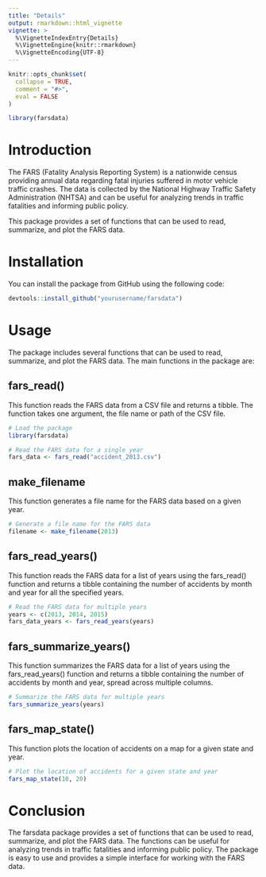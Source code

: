 ```yaml
---
title: "Details"
output: rmarkdown::html_vignette
vignette: >
  %\VignetteIndexEntry{Details}
  %\VignetteEngine{knitr::rmarkdown}
  %\VignetteEncoding{UTF-8}
---
```


```r
knitr::opts_chunk$set(
  collapse = TRUE,
  comment = "#>",
  eval = FALSE
)
```

```r
library(farsdata)
```

# Introduction

The FARS (Fatality Analysis Reporting System) is a nationwide census providing annual data regarding fatal injuries suffered in motor vehicle traffic crashes. The data is collected by the National Highway Traffic Safety Administration (NHTSA) and can be useful for analyzing trends in traffic fatalities and informing public policy.

This package provides a set of functions that can be used to read, summarize, and plot the FARS data.

# Installation

You can install the package from GitHub using the following code:

```r
devtools::install_github("yourusername/farsdata")

```
# Usage

The package includes several functions that can be used to read, summarize, and plot the FARS data. The main functions in the package are:

## fars_read()

This function reads the FARS data from a CSV file and returns a tibble. The function takes one argument, the file name or path of the CSV file.

```r
# Load the package
library(farsdata)

# Read the FARS data for a single year
fars_data <- fars_read("accident_2013.csv")

```

## make_filename

This function generates a file name for the FARS data based on a given year.

```r
# Generate a file name for the FARS data
filename <- make_filename(2013)
```

## fars_read_years()

This function reads the FARS data for a list of years using the fars_read() function and returns a tibble containing the number of accidents by month and year for all the specified years.

```r
# Read the FARS data for multiple years
years <- c(2013, 2014, 2015)
fars_data_years <- fars_read_years(years)
```

## fars_summarize_years()

This function summarizes the FARS data for a list of years using the fars_read_years() function and returns a tibble containing the number of accidents by month and year, spread across multiple columns.

```r
# Summarize the FARS data for multiple years
fars_summarize_years(years)
```


## fars_map_state()

This function plots the location of accidents on a map for a given state and year.

```r
# Plot the location of accidents for a given state and year
fars_map_state(10, 20)
```

# Conclusion

The farsdata package provides a set of functions that can be used to read, summarize, and plot the FARS data. The functions can be useful for analyzing trends in traffic fatalities and informing public policy. The package is easy to use and provides a simple interface for working with the FARS data.



